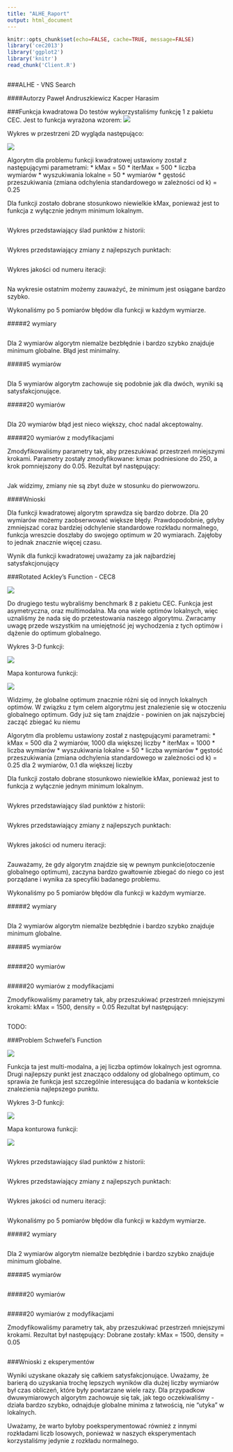 ```yaml
---
title: "ALHE_Raport"
output: html_document
---
```

```r
knitr::opts_chunk$set(echo=FALSE, cache=TRUE, message=FALSE)
library('cec2013')
library('ggplot2')
library('knitr')
read_chunk('Client.R')
```

```r


```
###ALHE - VNS Search

####Autorzy
Paweł Andruszkiewicz 
Kacper Harasim



###Funkcja kwadratowa
Do testów wykorzystaliśmy funkcję 1 z pakietu CEC. 
Jest to funkcja wyrażona wzorem:
<img src="https://www.dropbox.com/s/141pu1rozx3xwmu/CEC1_F_D.png?dl=1"/>

Wykres w przestrzeni 2D wygląda następująco:

<img src="https://www.dropbox.com/s/hl2qzv641c0t1tc/CEC1_F_I.png?dl=1"/>

Algorytm dla problemu funkcji kwadratowej ustawiony został z następującymi parametrami:
* kMax = 50
* iterMax = 500 * liczba wymiarów
* wyszukiwania lokalne = 50 * wymiarów
* gęstość przeszukiwania (zmiana odchylenia standardowego w zależności od k) = 0.25

Dla funkcji zostało dobrane stosunkowo niewielkie kMax, ponieważ jest to funkcja z wyłącznie jednym minimum lokalnym.


```r
```

Wykres przedstawiający ślad punktów z historii:

``` r

```

Wykres przedstawiający zmiany z najlepszych punktach:


``` r

``` 

Wykres jakości od numeru iteracji:

``` r

```

Na wykresie ostatnim możemy zauważyć, że minimum jest osiągane bardzo szybko. 


Wykonaliśmy po 5 pomiarów błędów dla funkcji w każdym wymiarze.

#####2 wymiary
```r

```

Dla 2 wymiarów algorytm niemalże bezbłędnie i bardzo szybko znajduje minimum globalne. Błąd jest minimalny.

#####5 wymiarów

```r

```

Dla 5 wymiarów algorytm zachowuje się podobnie jak dla dwóch, wyniki są satysfakcjonujące.


#####20 wymiarów
```r

```

Dla 20 wymiarów błąd jest nieco większy, choć nadal akceptowalny.



#####20 wymiarów z modyfikacjami

Zmodyfikowaliśmy parametry tak, aby przeszukiwać przestrzeń mniejszymi krokami.
Parametry zostały zmodyfikowane: kmax podniesione do 250, a krok pomniejszony do 0.05.
Rezultat był następujący:


```r
```

Jak widzimy, zmiany nie są zbyt duże w stosunku do pierwowzoru.

####Wnioski

Dla funkcji kwadratowej algorytm sprawdza się bardzo dobrze. Dla 20 wymiarów możemy zaobserwować większe błędy. 
Prawdopodobnie, gdyby zmniejszać coraz bardziej odchylenie standardowe rozkładu normalnego, funkcja wreszcie doszłaby do swojego optimum w 20 wymiarach. Zajęłoby to jednak znacznie więcej czasu.

Wynik dla funkcji kwadratowej uważamy za jak najbardziej satysfakcjonujący




###Rotated Ackley's Function - CEC8

<img src="https://www.dropbox.com/s/eq8o9ggmae6dd9i/CEC8_F_D.png?dl=1"/>

Do drugiego testu wybraliśmy benchmark 8 z pakietu CEC.
Funkcja jest asymetryczna, oraz multimodalna. Ma ona wiele optimów lokalnych, więc uznaliśmy że nada się do przetestowania naszego algorytmu. Zwracamy uwagę przede wszystkim na umiejętność jej wychodzenia z tych optimów i dążenie do optimum globalnego.


Wykres 3-D funkcji:

<img src="https://www.dropbox.com/s/gcn579h45d9lylu/CEC8_F_I.png?dl=1"/>


Mapa konturowa funkcji:

<img src="https://www.dropbox.com/s/5h14wy0fs0ovg4u/CEC8_F_C.png?dl=0"/>

Widzimy, że globalne optimum znacznie różni się od innych lokalnych optimów. W związku z tym celem algorytmu jest znalezienie się w otoczeniu globalnego optimum. Gdy już się tam znajdzie - powinien on jak najszybciej zacząć zbiegać ku niemu

Algorytm dla problemu ustawiony został z następującymi parametrami:
* kMax = 500 dla 2 wymiarów, 1000 dla większej liczby
* iterMax = 1000 * liczba wymiarów
* wyszukiwania lokalne = 50 * liczba wymiarów
* gęstość przeszukiwania (zmiana odchylenia standardowego w zależności od k) = 0.25 dla 2 wymiarów, 0.1 dla większej liczby

Dla funkcji zostało dobrane stosunkowo niewielkie kMax, ponieważ jest to funkcja z wyłącznie jednym minimum lokalnym.
 


```r
```

Wykres przedstawiający ślad punktów z historii:

``` r

```

Wykres przedstawiający zmiany z najlepszych punktach:


``` r

``` 

Wykres jakości od numeru iteracji:

``` r

```

Zauważamy, że gdy algorytm znajdzie się w pewnym punkcie(otoczenie globalnego optimum), zaczyna bardzo gwałtownie zbiegać do niego co jest porządane i wynika za specyfiki badanego problemu.

Wykonaliśmy po 5 pomiarów błędów dla funkcji w każdym wymiarze.

#####2 wymiary
```r

```

Dla 2 wymiarów algorytm niemalże bezbłędnie i bardzo szybko znajduje minimum globalne. 

#####5 wymiarów



```r

```



#####20 wymiarów
```r

```

#####20 wymiarów z modyfikacjami

Zmodyfikowaliśmy parametry tak, aby przeszukiwać przestrzeń mniejszymi krokami: kMax = 1500, density = 0.05
Rezultat był następujący:


```r
```

TODO:




###Problem Schwefel's Function 

<img src="https://www.dropbox.com/s/1xh9wevfqmhtzb2/CEC14_F_D.png?dl=1"/>

Funkcja ta jest multi-modalna, a jej liczba optimów lokalnych jest ogromna. Drugi najlepszy punkt jest znacząco oddalony od globalnego optimum, co sprawia że funkcja jest szczególnie interesująca do badania w kontekście znalezienia najlepszego punktu.


Wykres 3-D funkcji:

<img src="https://www.dropbox.com/s/yh57m2kclxjzg32/CEC14_F_I.png?dl=1"/>


Mapa konturowa funkcji:

<img src="https://www.dropbox.com/s/md9u20ciyaj4vuw/CEC14_F_C.png?dl=1"/>





```r
```

Wykres przedstawiający ślad punktów z historii:

``` r

```

Wykres przedstawiający zmiany z najlepszych punktach:


``` r

``` 

Wykres jakości od numeru iteracji:

``` r

```


Wykonaliśmy po 5 pomiarów błędów dla funkcji w każdym wymiarze.

#####2 wymiary
```r

```

Dla 2 wymiarów algorytm niemalże bezbłędnie i bardzo szybko znajduje minimum globalne. 

#####5 wymiarów

```r

```


#####20 wymiarów
```r

```

#####20 wymiarów z modyfikacjami

Zmodyfikowaliśmy parametry tak, aby przeszukiwać przestrzeń mniejszymi krokami. Rezultat był następujący:
Dobrane zostały: kMax = 1500, density = 0.05

```r
```



###Wnioski z eksperymentów

Wyniki uzyskane okazały się całkiem satysfakcjonujące. Uważamy, że barierą do uzyskania trochę lepszych wyników dla dużej liczby wymiarów był czas obliczeń, które były powtarzane wiele razy.
Dla przypadkow dwuwymiarowych algorytm zachowuje się tak, jak tego oczekiwaliśmy - działa bardzo szybko, odnajduje globalne minima z łatwością, nie "utyka" w lokalnych.

Uważamy, że warto byłoby poeksperymentować również z innymi rozkładami liczb losowych, ponieważ w naszych eksperymentach korzystaliśmy jedynie z rozkładu normalnego. 






